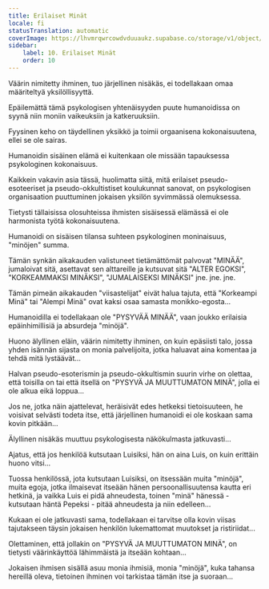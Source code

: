 ```yaml
---
title: Erilaiset Minät
locale: fi
statusTranslation: automatic
coverImage: https://lhvmrqwrcowdvduuaukz.supabase.co/storage/v1/object/public/strapi-uploads/small_cover-tratado-de-psicologia-revolucionaria.webp-5e15e1cec4e0ebebcde5d7fc7565d8fd.webp
sidebar:
    label: 10. Erilaiset Minät
    order: 10
---
```

Väärin nimitetty ihminen, tuo järjellinen nisäkäs, ei todellakaan omaa määriteltyä yksilöllisyyttä.

Epäilemättä tämä psykologisen yhtenäisyyden puute humanoidissa on syynä niin moniin vaikeuksiin ja katkeruuksiin.

Fyysinen keho on täydellinen yksikkö ja toimii orgaanisena kokonaisuutena, ellei se ole sairas.

Humanoidin sisäinen elämä ei kuitenkaan ole missään tapauksessa psykologinen kokonaisuus.

Kaikkein vakavin asia tässä, huolimatta siitä, mitä erilaiset pseudo-esoteeriset ja pseudo-okkultistiset koulukunnat sanovat, on psykologisen organisaation puuttuminen jokaisen yksilön syvimmässä olemuksessa.

Tietysti tällaisissa olosuhteissa ihmisten sisäisessä elämässä ei ole harmonista työtä kokonaisuutena.

Humanoidi on sisäisen tilansa suhteen psykologinen moninaisuus, "minöjen" summa.

Tämän synkän aikakauden valistuneet tietämättömät palvovat "MINÄÄ", jumaloivat sitä, asettavat sen alttareille ja kutsuvat sitä "ALTER EGOKSI", "KORKEAMMAKSI MINÄKSI", "JUMALAISEKSI MINÄKSI" jne. jne. jne.

Tämän pimeän aikakauden "viisastelijat" eivät halua tajuta, että "Korkeampi Minä" tai "Alempi Minä" ovat kaksi osaa samasta monikko-egosta...

Humanoidilla ei todellakaan ole "PYSYVÄÄ MINÄÄ", vaan joukko erilaisia epäinhimillisiä ja absurdeja "minöjä".

Huono älyllinen eläin, väärin nimitetty ihminen, on kuin epäsiisti talo, jossa yhden isännän sijasta on monia palvelijoita, jotka haluavat aina komentaa ja tehdä mitä lystäävät...

Halvan pseudo-esoterismin ja pseudo-okkultismin suurin virhe on olettaa, että toisilla on tai että itsellä on "PYSYVÄ JA MUUTTUMATON MINÄ", jolla ei ole alkua eikä loppua...

Jos ne, jotka näin ajattelevat, heräisivät edes hetkeksi tietoisuuteen, he voisivat selvästi todeta itse, että järjellinen humanoidi ei ole koskaan sama kovin pitkään...

Älyllinen nisäkäs muuttuu psykologisesta näkökulmasta jatkuvasti...

Ajatus, että jos henkilöä kutsutaan Luisiksi, hän on aina Luis, on kuin erittäin huono vitsi...

Tuossa henkilössä, jota kutsutaan Luisiksi, on itsessään muita "minöjä", muita egoja, jotka ilmaisevat itseään hänen persoonallisuutensa kautta eri hetkinä, ja vaikka Luis ei pidä ahneudesta, toinen "minä" hänessä - kutsutaan häntä Pepeksi - pitää ahneudesta ja niin edelleen...

Kukaan ei ole jatkuvasti sama, todellakaan ei tarvitse olla kovin viisas tajutakseen täysin jokaisen henkilön lukemattomat muutokset ja ristiriidat...

Olettaminen, että jollakin on "PYSYVÄ JA MUUTTUMATON MINÄ", on tietysti väärinkäyttöä lähimmäistä ja itseään kohtaan...

Jokaisen ihmisen sisällä asuu monia ihmisiä, monia "minöjä", kuka tahansa hereillä oleva, tietoinen ihminen voi tarkistaa tämän itse ja suoraan...

